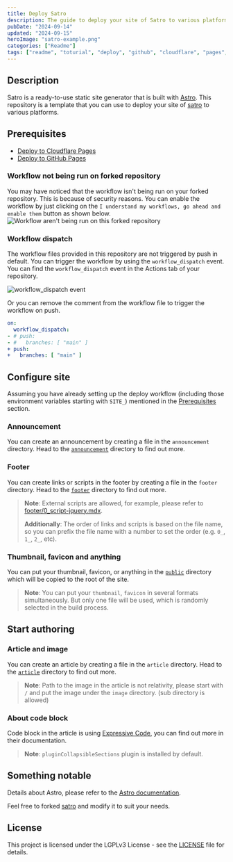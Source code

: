 ```yaml
---
title: Deploy Satro
description: The guide to deploy your site of Satro to various platforms.
pubDate: "2024-09-14"
updated: "2024-09-15"
heroImage: "satro-example.png"
categories: ["Readme"]
tags: ["readme", "toturial", "deploy", "github", "cloudflare", "pages", "github-actions", "wrangler"]
---
```


## Description

Satro is a ready-to-use static site generator that is built with [Astro](https://astro.build/). This repository is a template that you can use to deploy your site of [satro](https://github.com/sakkyoi/satro) to various platforms.

## Prerequisites

- [Deploy to Cloudflare Pages](/article/deploy-cloudflare.md)
- [Deploy to GitHub Pages](/article/deploy-github.md)

### Workflow not being run on forked repository

You may have noticed that the workflow isn't being run on your forked repository. This is because of security reasons. You can enable the workflow by just clicking on the `I understand my workflows, go ahead and enable them` button as shown below.
![Workflow aren't being run on this forked repository](/github-workflow-arent-being-run-on-this-forked-repository.png)

### Workflow dispatch

The workflow files provided in this repository are not triggered by push in default. You can trigger the workflow by using the `workflow_dispatch` event. You can find the `workflow_dispatch` event in the Actions tab of your repository.

![workflow_dispatch event](/github-workflow-dispatch-event.png)

Or you can remove the comment from the workflow file to trigger the workflow on push.

```yaml
on:
  workflow_dispatch:
- # push:
- #   branches: [ "main" ]
+ push:
+   branches: [ "main" ]
```

## Configure site

Assuming you have already setting up the deploy workflow (including those environment variables starting with `SITE_`) mentioned in the [Prerequisites](#prerequisites) section.

### Announcement

You can create an announcement by creating a file in the `announcement` directory. Head to the [`announcement`](https://github.com/sakkyoi/deploy-satro/tree/main/announcement) directory to find out more.

### Footer

You can create links or scripts in the footer by creating a file in the `footer` directory. Head to the [`footer`](https://github.com/sakkyoi/deploy-satro/tree/main/footer/) directory to find out more.

> **Note**: External scripts are allowed, for example, please refer to [footer/0_script-jquery.mdx](https://github.com/sakkyoi/deploy-satro/tree/main/footer/0_script-jquery.mdx).
>
> **Additionally**: The order of links and scripts is based on the file name, so you can prefix the file name with a number to set the order (e.g. `0_`, `1_`, `2_`, etc).

### Thumbnail, favicon and anything

You can put your thumbnail, favicon, or anything in the [`public`](https://github.com/sakkyoi/deploy-satro/tree/main/public/) directory which will be copied to the root of the site.

> **Note**: You can put your `thumbnail`, `favicon` in several formats simultaneously. But only one file will be used, which is randomly selected in the build process.

## Start authoring

### Article and image

You can create an article by creating a file in the `article` directory. Head to the [`article`](https://github.com/sakkyoi/deploy-satro/tree/main/article/) directory to find out more.

> **Note**: Path to the image in the article is not relativity, please start with `/` and put the image under the `image` directory. (sub directory is allowed)

### About code block

Code block in the article is using [Expressive Code](https://expressive-code.com/), you can find out more in their documentation.

> **Note**: `pluginCollapsibleSections` plugin is installed by default.

## Something notable

Details about Astro, please refer to the [Astro documentation](https://docs.astro.build/).

Feel free to forked [satro](https://github.com/sakkyoi/satro) and modify it to suit your needs.

## License

This project is licensed under the LGPLv3 License - see the [LICENSE](https://github.com/sakkyoi/deploy-satro/tree/main/LICENSE) file for details.
